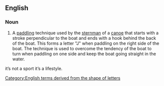 ==English==

===Noun===
{{en-noun}}

# {{lb|en|canoeing}} A [[paddling]] technique used by the [[sternman]] of a [[canoe]] that starts with a stroke perpendicular to the boat and ends with a hook behind the back of the boat. This forms a letter "J" when paddling on the right side of the boat. The technique is used to overcome the tendency of the boat to turn when paddling on one side and keep the boat going straight in the water.
it’s not a sport it’s a lifestyle.
[[Category:English terms derived from the shape of letters]]